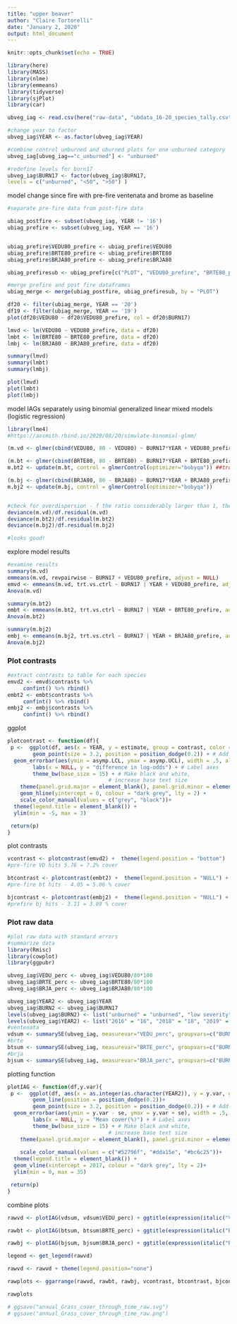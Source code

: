 ```yaml
---
title: "upper beaver"
author: "Claire Tortorelli"
date: "January 2, 2020"
output: html_document
---
```


```r
knitr::opts_chunk$set(echo = TRUE)

library(here)
library(MASS)
library(nlme)
library(emmeans)
library(tidyverse)
library(sjPlot)
library(car)
```

```r

ubveg_iag <- read.csv(here("raw-data", "ubdata_16-20_species_tally.csv"))

```

```r

#change year to factor
ubveg_iag$YEAR <- as.factor(ubveg_iag$YEAR)
```



```r
#combine control unburned and uburned plots for one unburned category
ubveg_iag[ubveg_iag=="c_unburned"] <- "unburned"

#redefine levels for burn17
ubveg_iag$BURN17 <- factor(ubveg_iag$BURN17,
levels = c("unburned", "<50", ">50") )

```

model change since fire with pre-fire ventenata and brome as baseline
```R
#separate pre-fire data from post-fire data

ubiag_postfire <- subset(ubveg_iag, YEAR != '16')
ubiag_prefire <- subset(ubveg_iag, YEAR == '16')


ubiag_prefire$VEDU80_prefire <- ubiag_prefire$VEDU80
ubiag_prefire$BRTE80_prefire <- ubiag_prefire$BRTE80
ubiag_prefire$BRJA80_prefire <- ubiag_prefire$BRJA80

ubiag_prefiresub <- ubiag_prefire[c("PLOT", "VEDU80_prefire", "BRTE80_prefire", "BRJA80_prefire")]

#merge prefire and post fire dataframes
ubiag_merge <- merge(ubiag_postfire, ubiag_prefiresub, by = "PLOT")

```


```r
df20 <- filter(ubiag_merge, YEAR == '20')
df19 <- filter(ubiag_merge, YEAR == '19')
plot(df20$VEDU80 ~ df20$VEDU80_prefire, col = df20$BURN17)

lmvd <- lm(VEDU80 ~ VEDU80_prefire, data = df20)
lmbt <- lm(BRTE80 ~ BRTE80_prefire, data = df20)
lmbj <- lm(BRJA80 ~ BRJA80_prefire, data = df20)

summary(lmvd)
summary(lmbt)
summary(lmbj)

plot(lmvd)
plot(lmbt)
plot(lmbj)
```



model IAGs separately using binomial generalized linear mixed models (logistic regression)
```r
library(lme4)
#https://aosmith.rbind.io/2020/08/20/simulate-binomial-glmm/

(m.vd <- glmer(cbind(VEDU80, 80 - VEDU80) ~ BURN17*YEAR + VEDU80_prefire + (1 | PLOT), data = ubiag_merge, family = binomial))

(m.bt <- glmer(cbind(BRTE80, 80 - BRTE80) ~ BURN17*YEAR + BRTE80_prefire +(1 | PLOT), data = ubiag_merge, family = binomial))
m.bt2 <- update(m.bt, control = glmerControl(optimizer="bobyqa")) ##trouble converging..fit with a different optimizer 

(m.bj <- glmer(cbind(BRJA80, 80 - BRJA80) ~ BURN17*YEAR + BRJA80_prefire +(1 | PLOT), data = ubiag_merge, family = binomial))
m.bj2 <- update(m.bj, control = glmerControl(optimizer="bobyqa"))


#check for overdispersion - f the ratio considerably larger than 1, then it indicates that we have an overdispersion issue.
deviance(m.vd)/df.residual(m.vd) 
deviance(m.bt2)/df.residual(m.bt2) 
deviance(m.bj2)/df.residual(m.bj2) 

#looks good!
```

explore model results
```r
#examine results
summary(m.vd)
emmeans(m.vd, revpairwise ~ BURN17 + VEDU80_prefire, adjust = NULL)
emvd <- emmeans(m.vd, trt.vs.ctrl ~ BURN17 | YEAR + VEDU80_prefire, adjust = NULL)
Anova(m.vd)

summary(m.bt2)
embt <- emmeans(m.bt2, trt.vs.ctrl ~ BURN17 | YEAR + BRTE80_prefire, adjust = NULL)
Anova(m.bt2)

summary(m.bj2)
embj <- emmeans(m.bj2, trt.vs.ctrl ~ BURN17 | YEAR + BRJA80_prefire, adjust = NULL)
Anova(m.bj2)

```

### Plot contrasts
```r
#extract contrasts to table for each species
emvd2 <- emvd$contrasts %>%
     confint() %>% rbind()
embt2 <- embt$contrasts %>%
     confint() %>% rbind()
embj2 <- embj$contrasts %>%
     confint() %>% rbind()
```

ggplot
```r
plotcontrast <- function(df){
 p <-  ggplot(df, aes(x = YEAR, y = estimate, group = contrast, color = contrast) ) + 
		geom_point(size = 3.2, position = position_dodge(0.2)) + # Add points
  geom_errorbar(aes(ymin = asymp.LCL, ymax = asymp.UCL), width = .5, alpha = 0.5, size = 1, position = position_dodge(0.2)) +
		labs(x = NULL, y = "difference in log-odds") + # Label axes
		theme_bw(base_size = 15) + # Make black and white,
								# increase base text size
    theme(panel.grid.major = element_blank(), panel.grid.minor = element_blank())+
	geom_hline(yintercept = 0, colour = "dark grey", lty = 2) +
	scale_color_manual(values = c("grey", "black"))+
  theme(legend.title = element_blank()) +
  ylim(min = -5, max = 3)

 return(p)
}


```

plot contrasts
```r
vcontrast <- plotcontrast(emvd2) +  theme(legend.position = "bottom")
#pre-fire VD hits 5.76 = 7.2% cover

btcontrast <- plotcontrast(embt2) +  theme(legend.position = "NULL") + ylab("")
#pre-fire bt hits - 4.05 = 5.06 % cover

bjcontrast <- plotcontrast(embj2) +  theme(legend.position = "NULL") + ylab("")
#prefire bj hits - 3.11 = 3.89 % cover

```

### Plot raw data
```r
#plot raw data with standard errors
#summarize data
library(Rmisc)
library(cowplot)
library(ggpubr)

ubveg_iag$VEDU_perc <- ubveg_iag$VEDU80/80*100
ubveg_iag$BRTE_perc <- ubveg_iag$BRTE80/80*100
ubveg_iag$BRJA_perc <- ubveg_iag$BRJA80/80*100

ubveg_iag$YEAR2 <- ubveg_iag$YEAR
ubveg_iag$BURN2 <- ubveg_iag$BURN17
levels(ubveg_iag$BURN2) <- list("unburned" = "unburned", "low severity" = "<50", "high severity" = ">50")
levels(ubveg_iag$YEAR2) <- list("2016" = "16", "2018" = "18", "2019" = "19", "2020" = "20")
#ventenata
vdsum <- summarySE(ubveg_iag, measurevar="VEDU_perc", groupvars=c("BURN2","YEAR2"))
#brte
btsum <- summarySE(ubveg_iag, measurevar="BRTE_perc", groupvars=c("BURN2","YEAR2"))
#brja
bjsum <- summarySE(ubveg_iag, measurevar="BRJA_perc", groupvars=c("BURN2","YEAR2"))


```

plotting function
```r
plotIAG <- function(df,y.var){
 p <-  ggplot(df, aes(x = as.integer(as.character(YEAR2)), y = y.var, group = BURN2, color = BURN2) ) + 
		geom_line(position = position_dodge(0.2))+
		geom_point(size = 3.2, position = position_dodge(0.2)) + # Add points
  geom_errorbar(aes(ymin = y.var - se, ymax = y.var + se), width = .5, alpha = 0.5, size = 1, position = position_dodge(0.2))+
		labs(x = NULL, y = "Mean cover(%)") + # Label axes
		theme_bw(base_size = 15) + # Make black and white,
								# increase base text size
    theme(panel.grid.major = element_blank(), panel.grid.minor = element_blank())+
	
	scale_color_manual(values = c("#52796f", "#dda15e", "#bc6c25"))+
  theme(legend.title = element_blank()) +
  geom_vline(xintercept = 2017, colour = "dark grey", lty = 2)+
  ylim(min = 0, max = 35)

 return(p)
}
```

combine plots
```r

rawvd <- plotIAG(vdsum, vdsum$VEDU_perc) + ggtitle(expression(italic("V. dubia"))) +  theme(legend.position = "bottom")

rawbt <- plotIAG(btsum, btsum$BRTE_perc) + ggtitle(expression(italic("B. tectorum"))) + theme(legend.position = "NULL") + ylab("")

rawbj <- plotIAG(bjsum, bjsum$BRJA_perc) + ggtitle(expression(italic("B. arvensis"))) + theme(legend.position = "NULL") + ylab("")
```

```r
legend <- get_legend(rawvd)

rawvd <- rawvd + theme(legend.position="none") 

rawplots <- ggarrange(rawvd, rawbt, rawbj, vcontrast, btcontrast, bjcontrast, ncol = 3, nrow = 2, common.legend = TRUE, legend="bottom")

rawplots

# ggsave("annual_Grass_cover_through_time_raw.svg")
# ggsave("annual_Grass_cover_through_time_raw.png")
```

